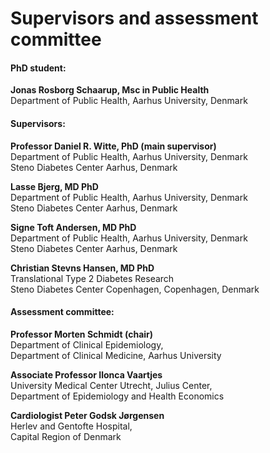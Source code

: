 # Supervisors and assessment committee {.unnumbered}

#### PhD student:

**Jonas Rosborg Schaarup, Msc in Public Health**\
Department of Public Health, Aarhus University, Denmark

#### Supervisors:

**Professor Daniel R. Witte, PhD (main supervisor)**\
Department of Public Health, Aarhus University, Denmark\
Steno Diabetes Center Aarhus, Denmark

**Lasse Bjerg, MD PhD**\
Department of Public Health, Aarhus University, Denmark\
Steno Diabetes Center Aarhus, Denmark

**Signe Toft Andersen, MD PhD**\
Department of Public Health, Aarhus University, Denmark\
Steno Diabetes Center Aarhus, Denmark

**Christian Stevns Hansen, MD PhD**\
Translational Type 2 Diabetes Research\
Steno Diabetes Center Copenhagen, Copenhagen, Denmark



#### Assessment committee:

**Professor Morten Schmidt (chair)**\
Department of Clinical Epidemiology,\
Department of Clinical Medicine, Aarhus University\

**Associate Professor Ilonca Vaartjes**\
University Medical Center Utrecht, Julius Center,\
Department of Epidemiology and Health Economics\

**Cardiologist Peter Godsk Jørgensen**\
Herlev and Gentofte Hospital,   
Capital Region of Denmark